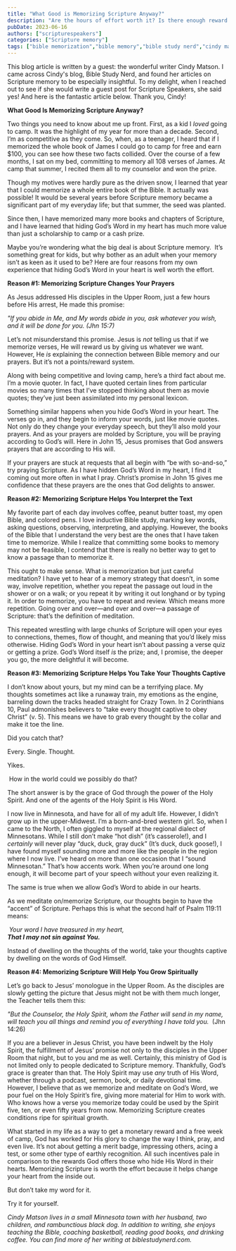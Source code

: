 ```yaml
---
title: "What Good is Memorizing Scripture Anyway?"
description: "Are the hours of effort worth it? Is there enough reward in Scripture memory to pursue it? Guest writer Cindy Matson explores the answer to this question by lis"
pubDate: 2023-06-16
authors: ["scripturespeakers"]
categories: ["Scripture memory"]
tags: ["bible memorization","bible memory","bible study nerd","cindy matson","scripture memorization","scripture speakers","speaking scripture"]
---
```


This blog article is written by a guest: the wonderful writer Cindy Matson. I came across Cindy's blog, Bible Study Nerd, and found her articles on Scripture memory to be especially insightful. To my delight, when I reached out to see if she would write a guest post for Scripture Speakers, she said yes! And here is the fantastic article below. Thank you, Cindy!  

**What Good Is Memorizing Scripture Anyway?**

Two things you need to know about me up front. First, as a kid I _loved_ going to camp. It was the highlight of my year for more than a decade. Second, I’m as competitive as they come. So, when, as a teenager, I heard that if I memorized the whole book of James I could go to camp for free and earn $100, you can see how these two facts collided. Over the course of a few months, I sat on my bed, committing to memory all 108 verses of James. At camp that summer, I recited them all to my counselor and won the prize.

Though my motives were hardly pure as the driven snow, I learned that year that I could memorize a whole entire book of the Bible. It actually was possible! It would be several years before Scripture memory became a significant part of my everyday life; but that summer, the seed was planted.

Since then, I have memorized many more books and chapters of Scripture, and I have learned that hiding God’s Word in my heart has much more value than just a scholarship to camp or a cash prize.

Maybe you’re wondering what the big deal is about Scripture memory.  It’s something great for kids, but why bother as an adult when your memory isn’t as keen as it used to be? Here are four reasons from my own experience that hiding God’s Word in your heart is well worth the effort.

**Reason #1: Memorizing Scripture Changes Your Prayers**

As Jesus addressed His disciples in the Upper Room, just a few hours before His arrest, He made this promise:

_"If you abide in Me, and My words abide in you, ask whatever you wish, and it will be done for you. (Jhn 15:7)_

Let’s not misunderstand this promise. Jesus is _not_ telling us that if we memorize verses, He will reward us by giving us whatever we want. However, He _is_ explaining the connection between Bible memory and our prayers. But it’s not a points/reward system.

Along with being competitive and loving camp, here’s a third fact about me. I’m a movie quoter. In fact, I have quoted certain lines from particular movies so many times that I’ve stopped thinking about them as movie quotes; they’ve just been assimilated into my personal lexicon.

Something similar happens when you hide God’s Word in your heart. The verses go in, and they begin to inform your words, just like movie quotes. Not only do they change your everyday speech, but they’ll also mold your prayers. And as your prayers are molded by Scripture, you will be praying according to God’s will. Here in John 15, Jesus promises that God answers prayers that are according to His will.

If your prayers are stuck at requests that all begin with “be with so-and-so,” try praying Scripture. As I have hidden God’s Word in my heart, I find it coming out more often in what I pray. Christ’s promise in John 15 gives me confidence that these prayers are the ones that God delights to answer.

**Reason #2: Memorizing Scripture Helps You Interpret the Text**

My favorite part of each day involves coffee, peanut butter toast, my open Bible, and colored pens. I love inductive Bible study, marking key words, asking questions, observing, interpreting, and applying. However, the books of the Bible that I understand the very best are the ones that I have taken time to memorize. While I realize that committing some books to memory may not be feasible, I contend that there is really no better way to get to know a passage than to memorize it.

This ought to make sense. What is memorization but just careful meditation? I have yet to hear of a memory strategy that doesn’t, in some way, involve repetition, whether you repeat the passage out loud in the shower or on a walk; or you repeat it by writing it out longhand or by typing it. In order to memorize, you have to repeat and review. Which means more repetition. Going over and over—and over and over—a passage of Scripture: that’s the definition of meditation.

This repeated wrestling with large chunks of Scripture will open your eyes to connections, themes, flow of thought, and meaning that you’d likely miss otherwise. Hiding God’s Word in your heart isn’t about passing a verse quiz or getting a prize. God’s Word itself _is_ the prize; and, I promise, the deeper you go, the more delightful it will become.

**Reason #3: Memorizing Scripture Helps You Take Your Thoughts Captive**

I don’t know about yours, but my mind can be a terrifying place. My thoughts sometimes act like a runaway train, my emotions as the engine, barreling down the tracks headed straight for Crazy Town. In 2 Corinthians 10, Paul admonishes believers to “take every thought captive to obey Christ” (v. 5). This means we have to grab every thought by the collar and make it toe the line.

Did you catch that?

Every. Single. Thought.

Yikes.

 How in the world could we possibly do that?

The short answer is by the grace of God through the power of the Holy Spirit. And one of the agents of the Holy Spirit is His Word.

I now live in Minnesota, and have for all of my adult life. However, I didn’t grow up in the upper-Midwest. I’m a born-and-bred western girl. So, when I came to the North, I often giggled to myself at the regional dialect of Minnesotans. While I still don’t make “hot dish” (it’s casserole!), and I _certainly_ will never play “duck, duck, gray duck” (It’s duck, duck goose!), I have found myself sounding more and more like the people in the region where I now live. I’ve heard on more than one occasion that I “sound Minnesotan.” That’s how accents work. When you’re around one long enough, it will become part of your speech without your even realizing it.

The same is true when we allow God’s Word to abide in our hearts.

As we meditate on/memorize Scripture, our thoughts begin to have the “accent” of Scripture. Perhaps this is what the second half of Psalm 119:11 means:

 _Your word I have treasured in my heart,  
**That I may not sin against You.**_

Instead of dwelling on the thoughts of the world, take your thoughts captive by dwelling on the words of God Himself.

**Reason #4: Memorizing Scripture Will Help You Grow Spiritually**

Let’s go back to Jesus’ monologue in the Upper Room. As the disciples are slowly getting the picture that Jesus might not be with them much longer, the Teacher tells them this:

_"But the Counselor, the Holy Spirit, whom the Father will send in my name, will teach you all things and remind you of everything I have told you._  (Jhn 14:26)

If you are a believer in Jesus Christ, you have been indwelt by the Holy Spirit, the fulfillment of Jesus’ promise not only to the disciples in the Upper Room that night, but to you and me as well. Certainly, this ministry of God is not limited only to people dedicated to Scripture memory. Thankfully, God’s grace is greater than that. The Holy Spirit may use _any_ truth of His Word, whether through a podcast, sermon, book, or daily devotional time. However, I believe that as we memorize and meditate on God’s Word, we pour fuel on the Holy Spirit’s fire, giving more material for Him to work with. Who knows how a verse you memorize today could be used by the Spirit five, ten, or even fifty years from now. Memorizing Scripture creates conditions ripe for spiritual growth.  

What started in my life as a way to get a monetary reward and a free week of camp, God has worked for His glory to change the way I think, pray, and even live. It’s not about getting a merit badge, impressing others, acing a test, or some other type of earthly recognition. All such incentives pale in comparison to the rewards God offers those who hide His Word in their hearts. Memorizing Scripture is worth the effort because it helps change your heart from the inside out.

But don’t take my word for it.

Try it for yourself.

_Cindy Matson lives in a small Minnesota town with her husband, two children, and rambunctious black dog. In addition to writing, she enjoys teaching the Bible, coaching basketball, reading good books, and drinking coffee. You can find more of her writing at biblestudynerd.com._